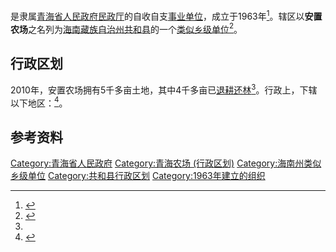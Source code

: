 {{中国乡级行政区|63/25/21/403/000}}
'''{{PAGENAMEBASE}}'''是隶属[[青海省人民政府|青海省人民政府]][[青海省民政厅|民政厅]]的自收自支[[事业单位|事业单位]]，成立于1963年<ref name="a1">{{Cite web|title=安置农场|url=http://www.qhgh.gov.cn/html/5574/262531.html|accessdate=2018-06-12|date=2012-03-07|publisher=共和县人民政府网站|archiveurl=https://web.archive.org/web/20180612144352/http://www.qhgh.gov.cn/html/5574/262531.html|archivedate=2018-06-12|dead-url=yes}}</ref>。辖区以'''安置农场'''之名列为[[海南藏族自治州|海南藏族自治州]][[共和县|共和县]]的一个[[类似乡级单位|类似乡级单位]]<ref>{{PRC admin/ref sgc|{{PRC admin/parent|63/25/21/403/000}}}}</ref>。

== 行政区划 ==

2010年，安置农场拥有5千多亩土地，其中4千多亩已[[退耕还林|退耕还林]]<ref name="a1" />。行政上，下辖以下地区：<ref>{{PRC admin/ref sgc|63/25/21/403/000}}</ref>{{PRC admin/children|63/25/21/403/000}}。

== 参考资料 ==

{{reflist}}

{{青海省海南藏族自治州共和县行政区划}}
{{青海行政区划小作品}}

[[Category:青海省人民政府|Category:青海省人民政府]]
[[Category:青海农场_(行政区划)|Category:青海农场 (行政区划)]]
[[Category:海南州类似乡级单位|Category:海南州类似乡级单位]]
[[Category:共和县行政区划|Category:共和县行政区划]]
[[Category:1963年建立的组织|Category:1963年建立的组织]]